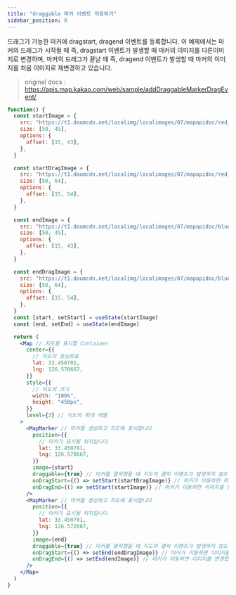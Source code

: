 ```yaml
---
title: "draggable 마커 이벤트 적용하기"
sidebar_position: 8
---
```


드래그가 가능한 마커에 dragstart, dragend 이벤트를 등록합니다. 이 예제에서는 마커의 드래그가 시작될 때 즉, dragstart 이벤트가 발생할 때 마커의 이미지를 다른이미지로 변경하며, 마커의 드래그가 끝날 때 즉, dragend 이벤트가 발생할 때 마커의 이미지를 처음 이미지로 재변경하고 있습니다.

> original docs : https://apis.map.kakao.com/web/sample/addDraggableMarkerDragEvent/

```jsx live
function() {
  const startImage = {
    src: "https://t1.daumcdn.net/localimg/localimages/07/mapapidoc/red_b.png",
    size: [50, 45],
    options: {
      offset: [15, 43],
    },
  }

  const startDragImage = {
    src: "https://t1.daumcdn.net/localimg/localimages/07/mapapidoc/red_drag.png",
    size: [50, 64],
    options: {
      offset: [15, 54],
    },
  }

  const endImage = {
    src: "https://t1.daumcdn.net/localimg/localimages/07/mapapidoc/blue_b.png",
    size: [50, 45],
    options: {
      offset: [15, 43],
    },
  }

  const endDragImage = {
    src: "https://t1.daumcdn.net/localimg/localimages/07/mapapidoc/blue_drag.png",
    size: [50, 64],
    options: {
      offset: [15, 54],
    },
  }
  const [start, setStart] = useState(startImage)
  const [end, setEnd] = useState(endImage)

  return (
    <Map // 지도를 표시할 Container
      center={{
        // 지도의 중심좌표
        lat: 33.450701,
        lng: 126.570667,
      }}
      style={{
        // 지도의 크기
        width: "100%",
        height: "450px",
      }}
      level={3} // 지도의 확대 레벨
    >
      <MapMarker // 마커를 생성하고 지도에 표시합니다
        position={{
          // 마커가 표시될 위치입니다
          lat: 33.450701,
          lng: 126.570667,
        }}
        image={start}
        draggable={true} // 마커를 클릭했을 때 지도의 클릭 이벤트가 발생하지 않도록 설정합니다
        onDragStart={() => setStart(startDragImage)} // 마커가 이동하면 이미지를 변경합니다
        onDragEnd={() => setStart(startImage)} // 마커가 이동하면 이미지를 변경합니다
      />
      <MapMarker // 마커를 생성하고 지도에 표시합니다
        position={{
          // 마커가 표시될 위치입니다
          lat: 33.450701,
          lng: 126.572667,
        }}
        image={end}
        draggable={true} // 마커를 클릭했을 때 지도의 클릭 이벤트가 발생하지 않도록 설정합니다
        onDragStart={() => setEnd(endDragImage)} // 마커가 이동하면 이미지를 변경합니다
        onDragEnd={() => setEnd(endImage)} // 마커가 이동하면 이미지를 변경합니다
      />
    </Map>
  )
}
```

